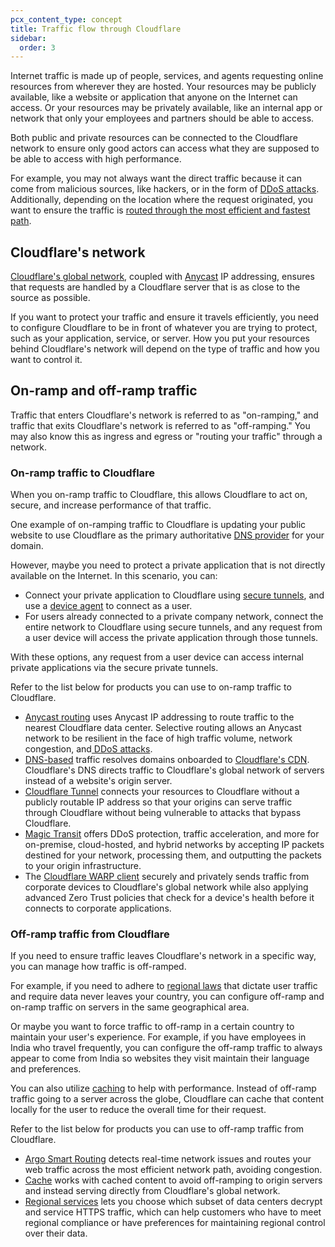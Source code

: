 ```yaml
---
pcx_content_type: concept
title: Traffic flow through Cloudflare
sidebar:
  order: 3
---
```


Internet traffic is made up of people, services, and agents requesting online resources from wherever they are hosted. Your resources may be publicly available, like a website or application that anyone on the Internet can access. Or your resources may be privately available, like an internal app or network that only your employees and partners should be able to access.

Both public and private resources can be connected to the Cloudflare network to ensure only good actors can access what they are supposed to be able to access with high performance.  

For example, you may not always want the direct traffic because it can come from malicious sources, like hackers, or in the form of [DDoS attacks](https://www.cloudflare.com/learning/ddos/ddos-attack-tools/how-to-ddos/). Additionally, depending on the location where the request originated, you want to ensure the traffic is [routed through the most efficient and fastest path](/argo-smart-routing/).

## Cloudflare's network

[Cloudflare's global network](https://www.cloudflare.com/network/), coupled with [Anycast](https://www.cloudflare.com/learning/dns/what-is-anycast-dns/) IP addressing, ensures that requests are handled by a Cloudflare server that is as close to the source as possible.

If you want to protect your traffic and ensure it travels efficiently, you need to configure Cloudflare to be in front of whatever you are trying to protect, such as your application, service, or server. How you put your resources behind Cloudflare's network will depend on the type of traffic and how you want to control it.

## On-ramp and off-ramp traffic

Traffic that enters Cloudflare's network is referred to as "on-ramping," and traffic that exits Cloudflare's network is referred to as "off-ramping." You may also know this as ingress and egress or "routing your traffic" through a network.

### On-ramp traffic to Cloudflare

When you on-ramp traffic to Cloudflare, this allows Cloudflare to act on, secure, and increase performance of that traffic.

One example of on-ramping traffic to Cloudflare is updating your public website to use Cloudflare as the primary authoritative [DNS provider](/fundamentals/concepts/how-cloudflare-works/#cloudflare-as-a-dns-provider) for your domain.

However, maybe you need to protect a private application that is not directly available on the Internet. In this scenario, you can:

* Connect your private application to Cloudflare using [secure tunnels](/cloudflare-one/connections/connect-networks/), and use a [device agent](/cloudflare-one/connections/connect-devices/warp/) to connect as a user.
* For users already connected to a private company network, connect the entire network to Cloudflare using secure tunnels, and any request from a user device will access the private application through those tunnels.

With these options, any request from a user device can access internal private applications via the secure private tunnels.

Refer to the list below for products you can use to on-ramp traffic to Cloudflare.

* [Anycast routing](https://www.cloudflare.com/learning/cdn/glossary/anycast-network/) uses Anycast IP addressing to route traffic to the nearest Cloudflare data center. Selective routing allows an Anycast network to be resilient in the face of high traffic volume, network congestion, and[ DDoS attacks](https://www.cloudflare.com/learning/ddos/what-is-a-ddos-attack/).
* [DNS-based](/fundamentals/concepts/how-cloudflare-works/#cloudflare-as-a-dns-provider) traffic resolves domains onboarded to [Cloudflare's CDN](/fundamentals/concepts/how-cloudflare-works/). Cloudflare's DNS directs traffic to Cloudflare's global network of servers instead of a website's origin server.
* [Cloudflare Tunnel](/cloudflare-one/connections/connect-networks/) connects your resources to Cloudflare without a publicly routable IP address so that your origins can serve traffic through Cloudflare without being vulnerable to attacks that bypass Cloudflare.
* [Magic Transit](/magic-transit/about/) offers DDoS protection, traffic acceleration, and more for on-premise, cloud-hosted, and hybrid networks by accepting IP packets destined for your network, processing them, and outputting the packets to your origin infrastructure.
* The [Cloudflare WARP client](/cloudflare-one/connections/connect-devices/warp/) securely and privately sends traffic from corporate devices to Cloudflare's global network while also applying advanced Zero Trust policies that check for a device's health before it connects to corporate applications.

### Off-ramp traffic from Cloudflare

If you need to ensure traffic leaves Cloudflare's network in a specific way, you can manage how traffic is off-ramped.

For example, if you need to adhere to [regional laws](/data-localization/regional-services/) that dictate user traffic and require data never leaves your country, you can configure off-ramp and on-ramp traffic on servers in the same geographical area.

Or maybe you want to force traffic to off-ramp in a certain country to maintain your user's experience. For example, if you have employees in India who travel frequently, you can configure the off-ramp traffic to always appear to come from India so websites they visit maintain their language and preferences.

You can also utilize [caching](/cache/) to help with performance. Instead of off-ramp traffic going to a server across the globe, Cloudflare can cache that content locally for the user to reduce the overall time for their request.

Refer to the list below for products you can use to off-ramp traffic from Cloudflare.

* [Argo Smart Routing](/argo-smart-routing/) detects real-time network issues and routes your web traffic across the most efficient network path, avoiding congestion.
* [Cache](/cache/) works with cached content to avoid off-ramping to origin servers and instead serving directly from Cloudflare's global network.
* [Regional services](/data-localization/regional-services/) lets you choose which subset of data centers decrypt and service HTTPS traffic, which can help customers who have to meet regional compliance or have preferences for maintaining regional control over their data.